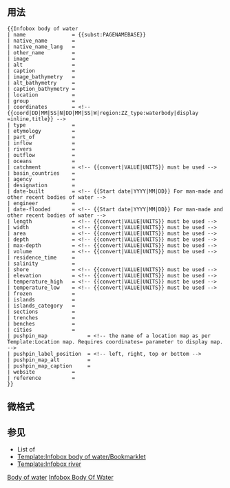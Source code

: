 {{Documentation subpage}}
{{Merge from|Template:Infobox reservoir}}
<!-- Categories go at the bottom of this page and interwikis go in Wikidata. -->
{{Parameter names example
| name             
| native_name      
| native_name_lang 
| other_name        
| image             
| alt              
| caption           
| image_bathymetry   
| alt_bathymetry     
| caption_bathymetry 
| location           
| group             
| coordinates        
| type             
| etymology          
| part_of          
| inflow            
| rivers           
| outflow          
| oceans            
| catchment         
| basin_countries   
| agency            
| designation       
| date-built        
| engineer          
| date-flooded      
| length            
| width           
| area              
| depth             
| max-depth        
| volume            
| residence_time    
| salinity          
| shore            
| elevation       
| temperature_high
| temperature_low
| frozen            
| islands         
| sections         
| trenches          
| benches          
| cities            
| website          
| reference        
}}

== 用法==
<pre style="overflow:auto;">
{{Infobox body of water
| name               = {{subst:PAGENAMEBASE}}
| native_name        = 
| native_name_lang   = 
| other_name         = 
| image              = 
| alt                = 
| caption            = 
| image_bathymetry   = 
| alt_bathymetry     = 
| caption_bathymetry = 
| location           = 
| group              = 
| coordinates        = <!-- {{coord|DD|MM|SS|N|DD|MM|SS|W|region:ZZ_type:waterbody|display =inline,title}} -->
| type               = 
| etymology          = 
| part_of            = 
| inflow             = 
| rivers             = 
| outflow            = 
| oceans             = 
| catchment          = <!-- {{convert|VALUE|UNITS}} must be used -->
| basin_countries    = 
| agency             = 
| designation        = 
| date-built         = <!-- {{Start date|YYYY|MM|DD}} For man-made and other recent bodies of water -->
| engineer           = 
| date-flooded       = <!-- {{Start date|YYYY|MM|DD}} For man-made and other recent bodies of water -->
| length             = <!-- {{convert|VALUE|UNITS}} must be used --> 
| width              = <!-- {{convert|VALUE|UNITS}} must be used -->
| area               = <!-- {{convert|VALUE|UNITS}} must be used -->
| depth              = <!-- {{convert|VALUE|UNITS}} must be used -->
| max-depth          = <!-- {{convert|VALUE|UNITS}} must be used -->
| volume             = <!-- {{convert|VALUE|UNITS}} must be used -->
| residence_time     = 
| salinity           = 
| shore              = <!-- {{convert|VALUE|UNITS}} must be used -->
| elevation          = <!-- {{convert|VALUE|UNITS}} must be used -->
| temperature_high   = <!-- {{convert|VALUE|UNITS}} must be used -->
| temperature_low    = <!-- {{convert|VALUE|UNITS}} must be used -->
| frozen             = 
| islands            = 
| islands_category   = 
| sections           = 
| trenches           = 
| benches            = 
| cities             = 
| pushpin_map             = <!-- the name of a location map as per Template:Location map. Requires coordinates= parameter to display map. -->
| pushpin_label_position  = <!-- left, right, top or bottom -->
| pushpin_map_alt         = 
| pushpin_map_caption     = 
| website            = 
| reference          = 
}}
</pre>

== 微格式 ==
{{UF-hcard-geo}}

== 参见 ==
* List of {{subpages|page=Template:{{BASEPAGENAME}}}}
* [[Template:Infobox body of water/Bookmarklet]]
* [[Template:Infobox river]]

<includeonly>
[[Category:地理信息框模板|Body of water]]
[[Category:湖泊模板| ]]
[[Category:海洋專題|Infobox Body Of Water]]
</includeonly>
